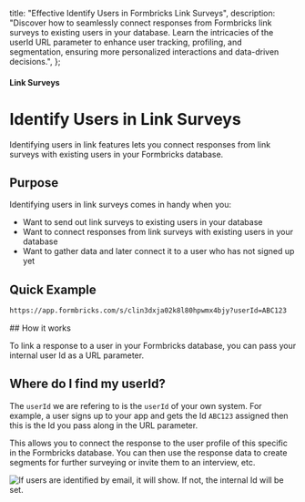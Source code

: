 

  title: "Effective Identify Users in Formbricks Link Surveys",
  description:
    "Discover how to seamlessly connect responses from Formbricks link surveys to existing users in your database. Learn the intricacies of the userId URL parameter to enhance user tracking, profiling, and segmentation, ensuring more personalized interactions and data-driven decisions.",
};

#### Link Surveys

# Identify Users in Link Surveys

Identifying users in link features lets you connect responses from link surveys with existing users in your Formbricks database.

## Purpose

Identifying users in link surveys comes in handy when you:

- Want to send out link surveys to existing users in your database
- Want to connect responses from link surveys with existing users in your database
- Want to gather data and later connect it to a user who has not signed up yet

## Quick Example
<Col>
<CodeGroup title="User Identification Example">

```txt
https://app.formbricks.com/s/clin3dxja02k8l80hpwmx4bjy?userId=ABC123
```

</CodeGroup>
</Col>
## How it works

To link a response to a user in your Formbricks database, you can pass your internal user Id as a URL parameter.

## Where do I find my userId?

The `userId` we are refering to is the `userId` of your own system. For example, a user signs up to your app and gets the Id `ABC123` assigned then this is the Id you pass along in the URL parameter.

This allows you to connect the response to the user profile of this specific in the Formbricks database. You can then use the response data to create segments for further surveying or invite them to an interview, etc.

<Image
  src={PeopleView}
  alt="If users are identified by email, it will show. If not, the internal Id will be set."
  quality="100"
  className="rounded-lg max-w-full sm:max-w-3xl"
/>
